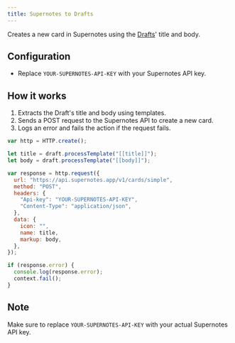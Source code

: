 ```yaml
---
title: Supernotes to Drafts
---
```


Creates a new card in Supernotes using the [Drafts](https://getdrafts.com/)' title and body.

Configuration
-------------

* Replace `YOUR-SUPERNOTES-API-KEY` with your Supernotes API key.

How it works
------------

1. Extracts the Draft's title and body using templates.
2. Sends a POST request to the Supernotes API to create a new card.
3. Logs an error and fails the action if the request fails.


```js
var http = HTTP.create();

let title = draft.processTemplate("[[title]]");
let body = draft.processTemplate("[[body]]");

var response = http.request({
  url: "https://api.supernotes.app/v1/cards/simple",
  method: "POST",
  headers: {
    "Api-key": "YOUR-SUPERNOTES-API-KEY",
    "Content-Type": "application/json",
  },
  data: {
    icon: "",
    name: title,
    markup: body,
  },
});

if (response.error) {
  console.log(response.error);
  context.fail();
}
```


Note
----

Make sure to replace `YOUR-SUPERNOTES-API-KEY` with your actual Supernotes API key.